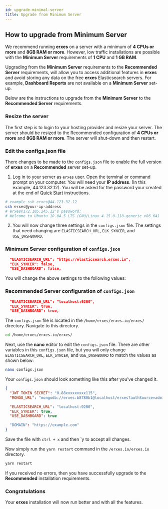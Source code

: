 ```yaml
---
id: upgrade-minimal-server
title: Upgrade from Minimum Server
---
```


## How to upgrade from Minimum Server

We recommend running **erxes** on a server with a minimum of **4 CPUs or more** and **8GB RAM or more**. However, low traffic installations are possible with the **Minimum Server** requirements of **1 CPU** and **1 GB RAM**.

Upgrading from the **Minimum Server** requirements to the **Recommended Server** requirements, will allow you to access additional features in **erxes** and avoid storing any data on the free **erxes** Elasticsearch servers. For example, **Dashboard Reports** are not available on a **Minimum Server** set-up.

Below are the instructions to upgrade from the **Minimum Server** to the **Recommended Server** requirements.

### Resize the server

The first step is to login to your hosting provider and resize your server. The server should be resized to the Recommended configuration of **4 CPUs or more** and **8GB RAM or more**. The server will shut-down and then restart.

### Edit the configs.json file

There changes to be made to the `configs.json` file to enable the full version of **erxes** on a **Recommended** server set-up.

1. Log in to your server as `erxes` user. Open the terminal or command prompt on your computer. You will need your **IP address**. (In this example, 44.123.32.12). You will be asked for the password your created at the end of [Quick Start](ubuntu-quickstart) instructions.

```bash
# example ssh erxes@44.123.32.12
ssh erxes@your-ip-address
# erxes@172.105.245.12's password:
# Welcome to Ubuntu 18.04.5 LTS (GNU/Linux 4.15.0-118-generic x86_64)
```

2. You will now change three settings in the `configs.json` file. The settings that need changing are `ELASTICSEARCH_URL`, `ELK_SYNCER`, and `USE_DASHBOARD`.

### Minimum Server configuration of `configs.json`

```json
  "ELASTICSEARCH_URL": "https://elasticsearch.erxes.io",
  "ELK_SYNCER": false,
  "USE_DASHBOARD": false,
```

You will change the above settings to the following values:

### Recommended Server configuration of `configs.json`

```json
  "ELASTICSEARCH_URL": "localhost:9200",
  "ELK_SYNCER": true,
  "USE_DASHBOARD": true,
```

The `configs.json` file is located in the `/home/erxes/erxes.io/erxes/` directory. Navigate to this directory.

```bash
cd /home/erxes/erxes.io/erxes/
```

Next, use the **nano** editor to edit the `configs.json` file. There are other variables in this `configs.json` file, but you will only change `ELASTICSEARCH_URL`, `ELK_SYNCER`, and `USE_DASHBOARD` to match the values as shown below:

```bash
nano configs.json
```

Your `configs.json` should look something like this after you've changed it.

```json
{
  "JWT_TOKEN_SECRET": "0.88xxxxxxxxx115",
  "MONGO_URL": "mongodb://erxes:b8780b1@localhost/erxes?authSource=admin&replicaSet=rs0",

  "ELASTICSEARCH_URL": "localhost:9200",
  "ELK_SYNCER": true,
  "USE_DASHBOARD": true

  "DOMAIN": "https://example.com"
}
```

Save the file with `ctrl + x` and then `y to accept all changes.

Now simply run the `yarn restart` command in the `/erxes.io/erxes.io` directory.

```bash
yarn restart
```

If you received no errors, then you have successfully upgrade to the **Recommended** installation requirements.

### Congratulations

Your **erxes** installation will now run better and with all the features.
